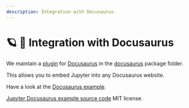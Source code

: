 ```yaml
---
description: Integration with Docusaurus.
---
```



# 🪐 🦕 Integration with Docusaurus

We maintain a [plugin](https://docusaurus.io/docs/next/using-plugins) for [Docusaurus](https://docusaurus.io) in the [docusaurus](https://github.com/datalayer/jupyter-ui/tree/main/packages/docusaurus-plugin) package folder.

This allows you to embed Jupyter into any Docusaurus website.

Have a look at the [Docusaurus example](https://github.com/datalayer/jupyter-ui/tree/main/examples/docusaurus).

<ModalImage
  small="https://datalayer-jupyter-examples.s3.amazonaws.com/jupyter-react-docusaurus.png"
  large="https://datalayer-jupyter-examples.s3.amazonaws.com/jupyter-react-docusaurus.png"
  alt="Jupyter UI Docusaurus"
/>

[Jupyter Docusaurus example source code](https://github.com/datalayer/jupyter-ui/tree/main/examples/docusaurus) MIT license.
